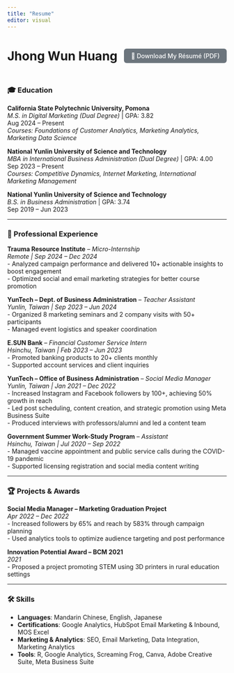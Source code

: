 ```yaml
---
title: "Resume"
editor: visual
---
```


::: {style="display: flex; justify-content: space-between; align-items: center; margin-bottom: 1em;"}
<h1 style="margin: 0;">

Jhong Wun Huang

</h1>

<a href="resume/Jhong%20Wun%20Huang_CV.pdf" style="padding: 8px 16px; background-color: #6C757D; color: white; border-radius: 6px; text-decoration: none; font-weight: 500;" target="_blank"> 📄 Download My Résumé (PDF) </a>
:::

### 🎓 Education

**California State Polytechnic University, Pomona**\
*M.S. in Digital Marketing (Dual Degree)* \| GPA: 3.82\
Aug 2024 – Present\
*Courses: Foundations of Customer Analytics, Marketing Analytics, Marketing Data Science*

**National Yunlin University of Science and Technology**\
*MBA in International Business Administration (Dual Degree)* \| GPA: 4.00\
Sep 2023 – Present\
*Courses: Competitive Dynamics, Internet Marketing, International Marketing Management*

**National Yunlin University of Science and Technology**\
*B.S. in Business Administration* \| GPA: 3.74\
Sep 2019 – Jun 2023

------------------------------------------------------------------------

### 💼 Professional Experience

**Trauma Resource Institute** – *Micro-Internship*\
*Remote \| Sep 2024 – Dec 2024*\
- Analyzed campaign performance and delivered 10+ actionable insights to boost engagement\
- Optimized social and email marketing strategies for better course promotion

**YunTech – Dept. of Business Administration** – *Teacher Assistant*\
*Yunlin, Taiwan \| Sep 2023 – Jun 2024*\
- Organized 8 marketing seminars and 2 company visits with 50+ participants\
- Managed event logistics and speaker coordination

**E.SUN Bank** – *Financial Customer Service Intern*\
*Hsinchu, Taiwan \| Feb 2023 – Jun 2023*\
- Promoted banking products to 20+ clients monthly\
- Supported account services and client inquiries

**YunTech – Office of Business Administration** – *Social Media Manager*\
*Yunlin, Taiwan \| Jan 2021 – Dec 2022*\
- Increased Instagram and Facebook followers by 100+, achieving 50% growth in reach\
- Led post scheduling, content creation, and strategic promotion using Meta Business Suite\
- Produced interviews with professors/alumni and led a content team

**Government Summer Work-Study Program** – *Assistant*\
*Hsinchu, Taiwan \| Jul 2020 – Sep 2022*\
- Managed vaccine appointment and public service calls during the COVID-19 pandemic\
- Supported licensing registration and social media content writing

------------------------------------------------------------------------

### 🏆 Projects & Awards

**Social Media Manager – Marketing Graduation Project**\
*Apr 2022 – Dec 2022*\
- Increased followers by 65% and reach by 583% through campaign planning\
- Used analytics tools to optimize audience targeting and post performance

**Innovation Potential Award – BCM 2021**\
*2021*\
- Proposed a project promoting STEM using 3D printers in rural education settings

------------------------------------------------------------------------

### 🛠️ Skills

-   **Languages**: Mandarin Chinese, English, Japanese\
-   **Certifications**: Google Analytics, HubSpot Email Marketing & Inbound, MOS Excel\
-   **Marketing & Analytics**: SEO, Email Marketing, Data Integration, Marketing Analytics\
-   **Tools**: R, Google Analytics, Screaming Frog, Canva, Adobe Creative Suite, Meta Business Suite
